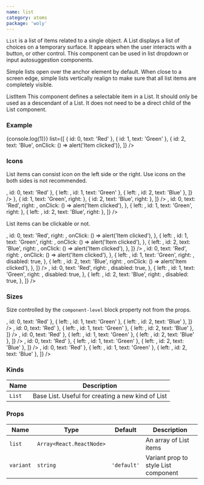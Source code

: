 ```yaml
---
name: list
category: atoms
package: 'woly'
---
```



`List` is a list of items related to a single object.
A List displays a list of choices on a temporary surface. It appears when the user interacts with a button, or other control.
This component can be used in list dropdown or input autosuggestion components.

Simple lists open over the anchor element by default.
When close to a screen edge, simple lists vertically realign to make sure that all list items are completely visible.

ListItem
This component defines a selectable item in a List. It should only be used as a descendant of a List.
It does not need to be a direct child of the List component.

### Example

<Playground>
  <List
    variant="primary"
    onChange={() => {console.log(1)}}
    list={[
      { id: 0, text: 'Red' },
      { id: 1, text: 'Green' },
      { id: 2, text: 'Blue', onClick: () => alert('Item clicked')},
    ]}
  />
</Playground>

### Icons

List items can consist icon on the left side or the right. Use icons on the both sides is not recommended.

<Playground size="L">
  <List
    variant="primary"
    list={[
      { left: <InfoIcon />, id: 0, text: 'Red' },
      { left: <InfoIcon />, id: 1, text: 'Green' },
      { left: <InfoIcon />, id: 2, text: 'Blue' },
    ]}
  />
  <List
    variant="primary"
    list={[
      { id: 0, text: 'Red', right: <Check /> },
      { id: 1, text: 'Green', right: <Check /> },
      { id: 2, text: 'Blue', right: <Check /> },
    ]}
  />
  <List
    variant="primary"
    list={[
      {
        left: <InfoIcon />,
        id: 0,
        text: 'Red',
        right: <Check />,
        onClick: () => alert('Item clicked'),
      },
      { left: <InfoIcon />, id: 1, text: 'Green', right: <Check /> },
      { left: <InfoIcon />, id: 2, text: 'Blue', right: <Check /> },
    ]}
  />
</Playground>

List items can be clickable or not.

<Playground>
  <block.M>
    <List
      variant="primary"
      list={[
        {
          left: <InfoIcon />,
          id: 0,
          text: 'Red',
          right: <Check />,
          onClick: () => alert('Item clicked'),
        },
        {
          left: <InfoIcon />,
          id: 1,
          text: 'Green',
          right: <Check />,
          onClick: () => alert('Item clicked'),
        },
        {
          left: <InfoIcon />,
          id: 2,
          text: 'Blue',
          right: <Check />,
          onClick: () => alert('Item clicked'),
        },
      ]}
    />
  </block.M>
  <block.M>
    <List
      variant="primary"
      list={[
        {
          left: <InfoIcon />,
          id: 0,
          text: 'Red',
          right: <Check />,
          onClick: () => alert('Item clicked'),
        },
        {
          left: <InfoIcon />,
          id: 1,
          text: 'Green',
          right: <Check />,
          disabled: true,
        },
        {
          left: <InfoIcon />,
          id: 2,
          text: 'Blue',
          right: <Check />,
          onClick: () => alert('Item clicked'),
        },
      ]}
    />
  </block.M>
  <block.M>
    <List
      variant="primary"
      list={[
        {
          left: <InfoIcon />,
          id: 0,
          text: 'Red',
          right: <Check />,
          disabled: true,
        },
        {
          left: <InfoIcon />,
          id: 1,
          text: 'Green',
          right: <Check />,
          disabled: true,
        },
        {
          left: <InfoIcon />,
          id: 2,
          text: 'Blue',
          right: <Check />,
          disabled: true,
        },
      ]}
    />
  </block.M>
</Playground>

### Sizes

Size controlled by the `component-level` block property not from the props.

<Playground>
  <block.S>
    <List
      variant="primary"
      list={[
        { left: <InfoIcon />, id: 0, text: 'Red' },
        { left: <InfoIcon />, id: 1, text: 'Green' },
        { left: <InfoIcon />, id: 2, text: 'Blue' },
      ]}
    />
  </block.S>
  <block.M>
    <List
      variant="primary"
      list={[
        { left: <InfoIcon />, id: 0, text: 'Red' },
        { left: <InfoIcon />, id: 1, text: 'Green' },
        { left: <InfoIcon />, id: 2, text: 'Blue' },
      ]}
    />
  </block.M>
  <block.L>
    <List
      variant="primary"
      list={[
        { left: <InfoIcon />, id: 0, text: 'Red' },
        { left: <InfoIcon />, id: 1, text: 'Green' },
        { left: <InfoIcon />, id: 2, text: 'Blue' },
      ]}
    />
  </block.L>
  <block.XL>
    <List
      variant="primary"
      list={[
        { left: <InfoIcon />, id: 0, text: 'Red' },
        { left: <InfoIcon />, id: 1, text: 'Green' },
        { left: <InfoIcon />, id: 2, text: 'Blue' },
      ]}
    />
  </block.XL>
  <block.H>
    <List
      variant="primary"
      list={[
        { left: <InfoIcon />, id: 0, text: 'Red' },
        { left: <InfoIcon />, id: 1, text: 'Green' },
        { left: <InfoIcon />, id: 2, text: 'Blue' },
      ]}
    />
  </block.H>
</Playground>

### Kinds

| Name   | Description                                       |
| ------ | ------------------------------------------------- |
| `List` | Base List. Useful for creating a new kind of List |

### Props

| Name      | Type                     | Default     | Description                          |
| --------- | ------------------------ | ----------- | ------------------------------------ |
| `list`    | `Array<React.ReactNode>` |             | An array of List items               |
| `variant` | `string`                 | `'default'` | Variant prop to style List component |
